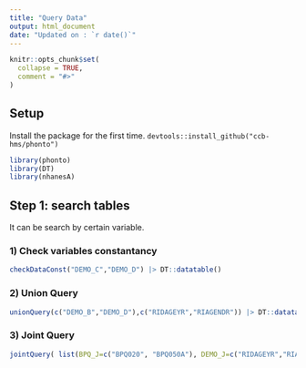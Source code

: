 ```yaml
---
title: "Query Data"
output: html_document
date: "Updated on : `r date()`"
---
```



```r
knitr::opts_chunk$set(
  collapse = TRUE,
  comment = "#>"
)
```


## Setup 
Install the package for the first time.
`devtools::install_github("ccb-hms/phonto")`

```r
library(phonto)
library(DT)
library(nhanesA)

```


## Step 1: search tables

It can be search by certain variable.

### 1) Check variables constantancy

```r
checkDataConst("DEMO_C","DEMO_D") |> DT::datatable()
```

### 2) Union Query

```r
unionQuery(c("DEMO_B","DEMO_D"),c("RIDAGEYR","RIAGENDR")) |> DT::datatable()
```

### 3) Joint Query

```r
jointQuery( list(BPQ_J=c("BPQ020", "BPQ050A"), DEMO_J=c("RIDAGEYR","RIAGENDR"))) |> DT::datatable()
```
